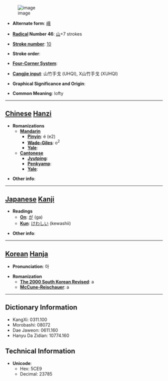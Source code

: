 [[Image:MnopQrS.jpg|thumb|image]]

* '''Alternate form''': [[峨]]

* '''[[Wiktionary:Chinese radical index| Radical]] Number 46''': [[Wiktionary:Chinese radical index 山|山]]+7 strokes

* '''[[Wiktionary:Chinese total strokes index|Stroke number]]''': [[Wiktionary:Chinese total strokes index 10|10]]

* '''Stroke order''': 

* '''[[Wiktionary:Chinese four corner index|Four-Corner System]]''': 

* '''[[Wiktionary:Chinese Cangjie index|Cangjie input]]''': 山竹手戈 (UHQI), X山竹手戈 (XUHQI)

* '''Graphical Significance and Origin''': 

* '''Common Meaning''': lofty

----

== [[Chinese]] [[Hanzi]] ==

* '''Romanizations'''
** '''[[Mandarin]]'''
*** '''[[Pinyin]]''': é (e2)
*** '''[[Wade-Giles]]''': o<sup>2</sup>
*** '''[[Yale]]''': 
** '''[[Cantonese]]'''
*** '''[[Jyutping]]''':
*** '''[[Penkyamp]]''': 
*** '''[[Yale]]''': 

* '''Other info''': 

----

== [[Japanese]] [[Kanji]] ==

* '''Readings'''
** '''[[On]]''': [[が]] (ga)
** '''[[Kun]]''': [[けわしい]] (kewashii)

* '''Other info''':  

----

== [[Korean]] [[Hanja]] ==

* '''Pronunciation''': 아

* '''Romanization'''
** '''[[The 2000 South Korean Revised Romanization|The 2000 South Korean Revised]]''': a
** '''[[McCune-Reischauer]]''': a

----

== Dictionary Information ==

* KangXi: 0311.100
* Morobashi: 08072
* Dae Jaweon: 0611.160
* Hanyu Da Zidian: 10774.160

== Technical Information ==

* '''Unicode''':
** Hex: 5CE9
** Decimal: 23785